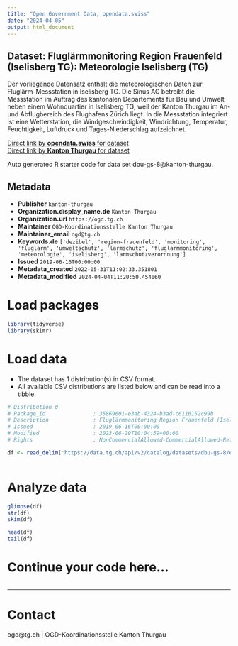 ```yaml
---
title: "Open Government Data, opendata.swiss"
date: "2024-04-05"
output: html_document
---
```


## Dataset: Fluglärmmonitoring Region Frauenfeld (Iselisberg TG): Meteorologie Iselisberg (TG)

Der vorliegende Datensatz enthält die meteorologischen Daten zur Fluglärm-Messstation in Iselisberg TG. Die Sinus AG betreibt die Messstation im Auftrag des kantonalen Departements für Bau und Umwelt neben einem Wohnquartier in Iselisberg TG, weil der Kanton Thurgau im An- und Abflugbereich des Flughafens Zürich liegt. In die Messstation integriert ist eine Wetterstation, die Windgeschwindigkeit, Windrichtung, Temperatur, Feuchtigkeit, Luftdruck und Tages-Niederschlag aufzeichnet.

[Direct link by **opendata.swiss** for dataset](https://opendata.swiss/de/dataset/fluglarmmonitoring-region-frauenfeld-iselisberg-tg-meteorologie-iselisberg-tg)<br>
[Direct link by **Kanton Thurgau** for dataset](https://data.tg.ch/explore/dataset/dbu-gs-8/)

Auto generated R starter code for data set dbu-gs-8@kanton-thurgau.

## Metadata

- **Publisher** `kanton-thurgau`
- **Organization.display_name.de** `Kanton Thurgau`
- **Organization.url** `https://ogd.tg.ch`
- **Maintainer** `OGD-Koordinationsstelle Kanton Thurgau`
- **Maintainer_email** `ogd@tg.ch`
- **Keywords.de** `['dezibel', 'region-frauenfeld', 'monitoring', 'fluglarm', 'umweltschutz', 'larmschutz', 'fluglarmmonitoring', 'meteorologie', 'iselisberg', 'larmschutzverordnung']`
- **Issued** `2019-06-16T00:00:00`
- **Metadata_created** `2022-05-31T11:02:33.351801`
- **Metadata_modified** `2024-04-04T11:20:50.454060`


# Load packages

```r

library(tidyverse)
library(skimr)

```

# Load data

-   The dataset has 1 distribution(s) in CSV format.
-   All available CSV distributions are listed below and can be read into a tibble.

```r

# Distribution 0
# Package_id               : 35869601-e3ab-4324-b3ad-c6116152c99b
# Description              : Fluglärmmonitoring Region Frauenfeld (Iselisberg TG): Meteorologie Iselisberg (TG) (csv)
# Issued                   : 2019-06-16T00:00:00
# Modified                 : 2023-06-29T10:04:59+00:00
# Rights                   : NonCommercialAllowed-CommercialAllowed-ReferenceRequired

df <- read_delim('https://data.tg.ch/api/v2/catalog/datasets/dbu-gs-8/exports/csv')



```

# Analyze data

```r

glimpse(df)
str(df)
skim(df)

head(df)
tail(df)

```

# Continue your code here...

```r

```

------------------------------------------------------------------------

# Contact

ogd@tg.ch | OGD-Koordinationsstelle Kanton Thurgau
